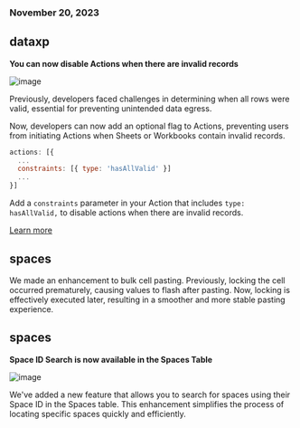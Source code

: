 ### November 20, 2023

## dataxp

**You can now disable Actions when there are invalid records**

![image](../changelog/images/hasAllValid.gif)

Previously, developers faced challenges in determining when all rows were valid, essential for preventing unintended data egress.

Now, developers can now add an optional flag to Actions, preventing users from initiating Actions when Sheets or Workbooks contain invalid records.

```jsx
actions: [{
  ...
  constraints: [{ type: 'hasAllValid' }]
  ...
}]
```

Add a `constraints` parameter in your Action that includes `type: hasAllValid,` to disable actions when there are invalid records.

[Learn more](../guides/actions#usage)

## spaces

We made an enhancement to bulk cell pasting. Previously, locking the cell occurred prematurely, causing values to flash after pasting. Now, locking is effectively executed later, resulting in a smoother and more stable pasting experience.

## spaces

**Space ID Search is now available in the Spaces Table**

![image](../changelog/images/search_spaces.gif)

We've added a new feature that allows you to search for spaces using their Space ID in the Spaces table. This enhancement simplifies the process of locating specific spaces quickly and efficiently.

